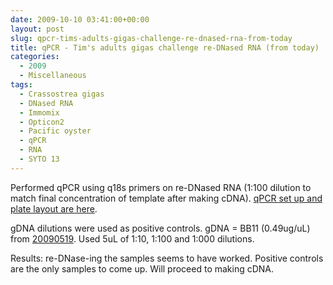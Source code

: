 ```yaml
---
date: 2009-10-10 03:41:00+00:00
layout: post
slug: qpcr-tims-adults-gigas-challenge-re-dnased-rna-from-today
title: qPCR - Tim's adults gigas challenge re-DNased RNA (from today)
categories:
  - 2009
  - Miscellaneous
tags:
  - Crassostrea gigas
  - DNased RNA
  - Immomix
  - Opticon2
  - Pacific oyster
  - qPCR
  - RNA
  - SYTO 13
---
```


Performed qPCR using q18s primers on re-DNased RNA (1:100 dilution to match final concentration of template after making cDNA). [qPCR set up and plate layout are here](https://eagle.fish.washington.edu/Arabidopsis/Notebook%20Workup%20Files/20091009-01.jpg).

gDNA dilutions were used as positive controls. gDNA = BB11 (0.49ug/uL) from [20090519](/Sam%27s+Working+Notebook+Jan-May+2009#sjw20090519). Used 5uL of 1:10, 1:100 and 1:000 dilutions.

Results: re-DNase-ing the samples seems to have worked. Positive controls are the only samples to come up. Will proceed to making cDNA.
